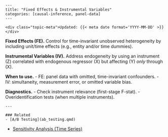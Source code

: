     ---
    title: "Fixed Effects & Instrumental Variables"
    categories: [causal-inference, panel-data]
    ---

    <div class="topic-meta">Updated: {{< meta date format='YYYY-MM-DD' >}}</div>


**Fixed Effects (FE).** Control for time-invariant unobserved heterogeneity by including unit/time effects (e.g., entity and/or time dummies).

**Instrumental Variables (IV).** Address endogeneity by using an instrument \(Z\) correlated with endogenous regressor \(X\) but affecting \(Y\) *only* through \(X\).

**When to use.**
- FE: panel data with omitted, time-invariant confounders.
- IV: simultaneity, measurement error, or omitted variable bias.

**Diagnostics.**
- Check instrument relevance (first-stage F-stat).
- Overidentification tests (when multiple instruments).



    ---

    ### Related
    - [A/B Testing](ab_testing.qmd)
- [Sensitivity Analysis (Time Series)](sensitivity_analysis.qmd)
